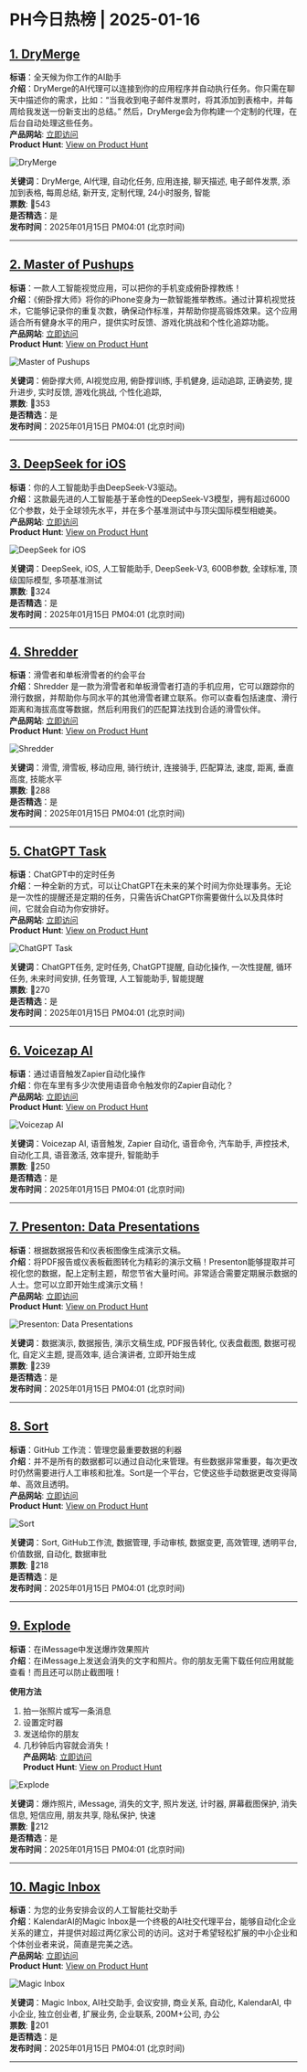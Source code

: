 # PH今日热榜 | 2025-01-16  

## [1. DryMerge](https://www.producthunt.com/posts/drymerge-2?utm_campaign=producthunt-api&utm_medium=api-v2&utm_source=Application%3A+ph-daily+%28ID%3A+150577%29)  
**标语**：全天候为你工作的AI助手  
**介绍**：DryMerge的AI代理可以连接到你的应用程序并自动执行任务。你只需在聊天中描述你的需求，比如：“当我收到电子邮件发票时，将其添加到表格中，并每周给我发送一份新支出的总结。” 然后，DryMerge会为你构建一个定制的代理，在后台自动处理这些任务。  
**产品网站**: [立即访问](https://www.producthunt.com/r/BZAANF6CHJ2TXQ?utm_campaign=producthunt-api&utm_medium=api-v2&utm_source=Application%3A+ph-daily+%28ID%3A+150577%29)  
**Product Hunt**: [View on Product Hunt](https://www.producthunt.com/posts/drymerge-2?utm_campaign=producthunt-api&utm_medium=api-v2&utm_source=Application%3A+ph-daily+%28ID%3A+150577%29)  

![DryMerge](https://ph-files.imgix.net/264643b5-03bb-4317-9d21-92f190ad2d07.jpeg?auto=format&fit=crop&frame=1&h=512&w=1024)  

**关键词**：DryMerge, AI代理, 自动化任务, 应用连接, 聊天描述, 电子邮件发票, 添加到表格, 每周总结, 新开支, 定制代理, 24小时服务, 智能  
**票数**: 🔺543  
**是否精选**：是  
**发布时间**：2025年01月15日 PM04:01 (北京时间)  

---  

## [2. Master of Pushups](https://www.producthunt.com/posts/master-of-pushups?utm_campaign=producthunt-api&utm_medium=api-v2&utm_source=Application%3A+ph-daily+%28ID%3A+150577%29)  
**标语**：一款人工智能视觉应用，可以把你的手机变成俯卧撑教练！  
**介绍**：《俯卧撑大师》将你的iPhone变身为一款智能推举教练。通过计算机视觉技术，它能够记录你的重复次数，确保动作标准，并帮助你提高锻炼效果。这个应用适合所有健身水平的用户，提供实时反馈、游戏化挑战和个性化追踪功能。  
**产品网站**: [立即访问](https://www.producthunt.com/r/PLWIA56KO6WY7X?utm_campaign=producthunt-api&utm_medium=api-v2&utm_source=Application%3A+ph-daily+%28ID%3A+150577%29)  
**Product Hunt**: [View on Product Hunt](https://www.producthunt.com/posts/master-of-pushups?utm_campaign=producthunt-api&utm_medium=api-v2&utm_source=Application%3A+ph-daily+%28ID%3A+150577%29)  

![Master of Pushups](https://ph-files.imgix.net/349a19c4-77e5-43dc-b59b-20d7f3229d75.png?auto=format&fit=crop&frame=1&h=512&w=1024)  

**关键词**：俯卧撑大师, AI视觉应用, 俯卧撑训练, 手机健身, 运动追踪, 正确姿势, 提升进步, 实时反馈, 游戏化挑战, 个性化追踪,  
**票数**: 🔺353  
**是否精选**：是  
**发布时间**：2025年01月15日 PM04:01 (北京时间)  

---  

## [3. DeepSeek for iOS](https://www.producthunt.com/posts/deepseek-for-ios?utm_campaign=producthunt-api&utm_medium=api-v2&utm_source=Application%3A+ph-daily+%28ID%3A+150577%29)  
**标语**：你的人工智能助手由DeepSeek-V3驱动。  
**介绍**：这款最先进的人工智能基于革命性的DeepSeek-V3模型，拥有超过6000亿个参数，处于全球领先水平，并在多个基准测试中与顶尖国际模型相媲美。  
**产品网站**: [立即访问](https://www.producthunt.com/r/FYCX3LUAZEIVSW?utm_campaign=producthunt-api&utm_medium=api-v2&utm_source=Application%3A+ph-daily+%28ID%3A+150577%29)  
**Product Hunt**: [View on Product Hunt](https://www.producthunt.com/posts/deepseek-for-ios?utm_campaign=producthunt-api&utm_medium=api-v2&utm_source=Application%3A+ph-daily+%28ID%3A+150577%29)  

![DeepSeek for iOS](https://ph-files.imgix.net/981030b3-bb5b-4b1b-8418-da33ab14ffdf.webp?auto=format&fit=crop&frame=1&h=512&w=1024)  

**关键词**：DeepSeek, iOS, 人工智能助手, DeepSeek-V3, 600B参数, 全球标准, 顶级国际模型, 多项基准测试  
**票数**: 🔺324  
**是否精选**：是  
**发布时间**：2025年01月15日 PM04:01 (北京时间)  

---  

## [4. Shredder](https://www.producthunt.com/posts/shredder?utm_campaign=producthunt-api&utm_medium=api-v2&utm_source=Application%3A+ph-daily+%28ID%3A+150577%29)  
**标语**：滑雪者和单板滑雪者的约会平台  
**介绍**：Shredder 是一款为滑雪者和单板滑雪者打造的手机应用，它可以跟踪你的滑行数据，并帮助你与同水平的其他滑雪者建立联系。你可以查看包括速度、滑行距离和海拔高度等数据，然后利用我们的匹配算法找到合适的滑雪伙伴。  
**产品网站**: [立即访问](https://www.producthunt.com/r/7YEFRAQIXLL4YY?utm_campaign=producthunt-api&utm_medium=api-v2&utm_source=Application%3A+ph-daily+%28ID%3A+150577%29)  
**Product Hunt**: [View on Product Hunt](https://www.producthunt.com/posts/shredder?utm_campaign=producthunt-api&utm_medium=api-v2&utm_source=Application%3A+ph-daily+%28ID%3A+150577%29)  

![Shredder](https://ph-files.imgix.net/04ad4723-1510-44d1-946e-8f8c7abfa646.png?auto=format&fit=crop&frame=1&h=512&w=1024)  

**关键词**：滑雪, 滑雪板, 移动应用, 骑行统计, 连接骑手, 匹配算法, 速度, 距离, 垂直高度, 技能水平  
**票数**: 🔺288  
**是否精选**：是  
**发布时间**：2025年01月15日 PM04:01 (北京时间)  

---  

## [5. ChatGPT Task](https://www.producthunt.com/posts/chatgpt-task?utm_campaign=producthunt-api&utm_medium=api-v2&utm_source=Application%3A+ph-daily+%28ID%3A+150577%29)  
**标语**：ChatGPT中的定时任务  
**介绍**：一种全新的方式，可以让ChatGPT在未来的某个时间为你处理事务。无论是一次性的提醒还是定期的任务，只需告诉ChatGPT你需要做什么以及具体时间，它就会自动为你安排好。  
**产品网站**: [立即访问](https://www.producthunt.com/r/4A5DGDYPUO4YQ5?utm_campaign=producthunt-api&utm_medium=api-v2&utm_source=Application%3A+ph-daily+%28ID%3A+150577%29)  
**Product Hunt**: [View on Product Hunt](https://www.producthunt.com/posts/chatgpt-task?utm_campaign=producthunt-api&utm_medium=api-v2&utm_source=Application%3A+ph-daily+%28ID%3A+150577%29)  

![ChatGPT Task](https://ph-files.imgix.net/a29c06d0-c95c-4be2-99d8-0b4d4d8c1c75.png?auto=format&fit=crop&frame=1&h=512&w=1024)  

**关键词**：ChatGPT任务, 定时任务, ChatGPT提醒, 自动化操作, 一次性提醒, 循环任务, 未来时间安排, 任务管理, 人工智能助手, 智能提醒  
**票数**: 🔺270  
**是否精选**：是  
**发布时间**：2025年01月15日 PM04:01 (北京时间)  

---  

## [6. Voicezap AI](https://www.producthunt.com/posts/voicezap-ai?utm_campaign=producthunt-api&utm_medium=api-v2&utm_source=Application%3A+ph-daily+%28ID%3A+150577%29)  
**标语**：通过语音触发Zapier自动化操作  
**介绍**：你在车里有多少次使用语音命令触发你的Zapier自动化？  
**产品网站**: [立即访问](https://www.producthunt.com/r/6HLEOFZ7B5VZ3J?utm_campaign=producthunt-api&utm_medium=api-v2&utm_source=Application%3A+ph-daily+%28ID%3A+150577%29)  
**Product Hunt**: [View on Product Hunt](https://www.producthunt.com/posts/voicezap-ai?utm_campaign=producthunt-api&utm_medium=api-v2&utm_source=Application%3A+ph-daily+%28ID%3A+150577%29)  

![Voicezap AI](https://ph-files.imgix.net/3b98059d-a5b2-41ed-9ba0-8f62962748d7.png?auto=format&fit=crop&frame=1&h=512&w=1024)  

**关键词**：Voicezap AI, 语音触发, Zapier 自动化, 语音命令, 汽车助手, 声控技术, 自动化工具, 语音激活, 效率提升, 智能助手  
**票数**: 🔺250  
**是否精选**：是  
**发布时间**：2025年01月15日 PM04:01 (北京时间)  

---  

## [7. Presenton: Data Presentations](https://www.producthunt.com/posts/presenton-data-presentations?utm_campaign=producthunt-api&utm_medium=api-v2&utm_source=Application%3A+ph-daily+%28ID%3A+150577%29)  
**标语**：根据数据报告和仪表板图像生成演示文稿。  
**介绍**：将PDF报告或仪表板截图转化为精彩的演示文稿！Presenton能够提取并可视化您的数据，配上定制主题，帮您节省大量时间。非常适合需要定期展示数据的人士。您可以立即开始生成演示文稿！  
**产品网站**: [立即访问](https://www.producthunt.com/r/26SGPJS36C6WC3?utm_campaign=producthunt-api&utm_medium=api-v2&utm_source=Application%3A+ph-daily+%28ID%3A+150577%29)  
**Product Hunt**: [View on Product Hunt](https://www.producthunt.com/posts/presenton-data-presentations?utm_campaign=producthunt-api&utm_medium=api-v2&utm_source=Application%3A+ph-daily+%28ID%3A+150577%29)  

![Presenton: Data Presentations](https://ph-files.imgix.net/e2522d4b-a4cb-4e3b-bb12-e73319e1781a.jpeg?auto=format&fit=crop&frame=1&h=512&w=1024)  

**关键词**：数据演示, 数据报告, 演示文稿生成, PDF报告转化, 仪表盘截图, 数据可视化, 自定义主题, 提高效率, 适合演讲者, 立即开始生成  
**票数**: 🔺239  
**是否精选**：是  
**发布时间**：2025年01月15日 PM04:01 (北京时间)  

---  

## [8. Sort](https://www.producthunt.com/posts/sort?utm_campaign=producthunt-api&utm_medium=api-v2&utm_source=Application%3A+ph-daily+%28ID%3A+150577%29)  
**标语**：GitHub 工作流：管理您最重要数据的利器  
**介绍**：并不是所有的数据都可以通过自动化来管理。有些数据非常重要，每次更改时仍然需要进行人工审核和批准。Sort是一个平台，它使这些手动数据更改变得简单、高效且透明。  
**产品网站**: [立即访问](https://www.producthunt.com/r/YNKQMDSAL6G7S3?utm_campaign=producthunt-api&utm_medium=api-v2&utm_source=Application%3A+ph-daily+%28ID%3A+150577%29)  
**Product Hunt**: [View on Product Hunt](https://www.producthunt.com/posts/sort?utm_campaign=producthunt-api&utm_medium=api-v2&utm_source=Application%3A+ph-daily+%28ID%3A+150577%29)  

![Sort](https://ph-files.imgix.net/ba136ebc-545d-451f-90c7-67cf86966b39.png?auto=format&fit=crop&frame=1&h=512&w=1024)  

**关键词**：Sort, GitHub工作流, 数据管理, 手动审核, 数据变更, 高效管理, 透明平台, 价值数据, 自动化, 数据审批  
**票数**: 🔺218  
**是否精选**：是  
**发布时间**：2025年01月15日 PM04:01 (北京时间)  

---  

## [9. Explode](https://www.producthunt.com/posts/explode?utm_campaign=producthunt-api&utm_medium=api-v2&utm_source=Application%3A+ph-daily+%28ID%3A+150577%29)  
**标语**：在iMessage中发送爆炸效果照片  
**介绍**：在iMessage上发送会消失的文字和照片。你的朋友无需下载任何应用就能查看！而且还可以防止截图哦！ 

**使用方法**  
1. 拍一张照片或写一条消息  
2. 设置定时器  
3. 发送给你的朋友  
4. 几秒钟后内容就会消失！  
**产品网站**: [立即访问](https://www.producthunt.com/r/GFPGXGUMGGKUIE?utm_campaign=producthunt-api&utm_medium=api-v2&utm_source=Application%3A+ph-daily+%28ID%3A+150577%29)  
**Product Hunt**: [View on Product Hunt](https://www.producthunt.com/posts/explode?utm_campaign=producthunt-api&utm_medium=api-v2&utm_source=Application%3A+ph-daily+%28ID%3A+150577%29)  

![Explode](https://ph-files.imgix.net/9c87243b-bbf7-4147-8af1-0bf1dd9eca7c.png?auto=format&fit=crop&frame=1&h=512&w=1024)  

**关键词**：爆炸照片, iMessage, 消失的文字, 照片发送, 计时器, 屏幕截图保护, 消失信息, 短信应用, 朋友共享, 隐私保护, 快速  
**票数**: 🔺212  
**是否精选**：是  
**发布时间**：2025年01月15日 PM04:01 (北京时间)  

---  

## [10. Magic Inbox](https://www.producthunt.com/posts/magic-inbox?utm_campaign=producthunt-api&utm_medium=api-v2&utm_source=Application%3A+ph-daily+%28ID%3A+150577%29)  
**标语**：为您的业务安排会议的人工智能社交助手  
**介绍**：KalendarAI的Magic Inbox是一个终极的AI社交代理平台，能够自动化企业关系的建立，并提供对超过两亿家公司的访问。这对于希望轻松扩展的中小企业和个体创业者来说，简直是完美之选。  
**产品网站**: [立即访问](https://www.producthunt.com/r/7EKFCUMGCOQZI5?utm_campaign=producthunt-api&utm_medium=api-v2&utm_source=Application%3A+ph-daily+%28ID%3A+150577%29)  
**Product Hunt**: [View on Product Hunt](https://www.producthunt.com/posts/magic-inbox?utm_campaign=producthunt-api&utm_medium=api-v2&utm_source=Application%3A+ph-daily+%28ID%3A+150577%29)  

![Magic Inbox](https://ph-files.imgix.net/088d20cf-4e9e-448d-9659-d7e173dc5219.png?auto=format&fit=crop&frame=1&h=512&w=1024)  

**关键词**：Magic Inbox, AI社交助手, 会议安排, 商业关系, 自动化, KalendarAI, 中小企业, 独立创业者, 扩展业务, 企业联系, 200M+公司, 办公  
**票数**: 🔺201  
**是否精选**：是  
**发布时间**：2025年01月15日 PM04:01 (北京时间)  

---  

